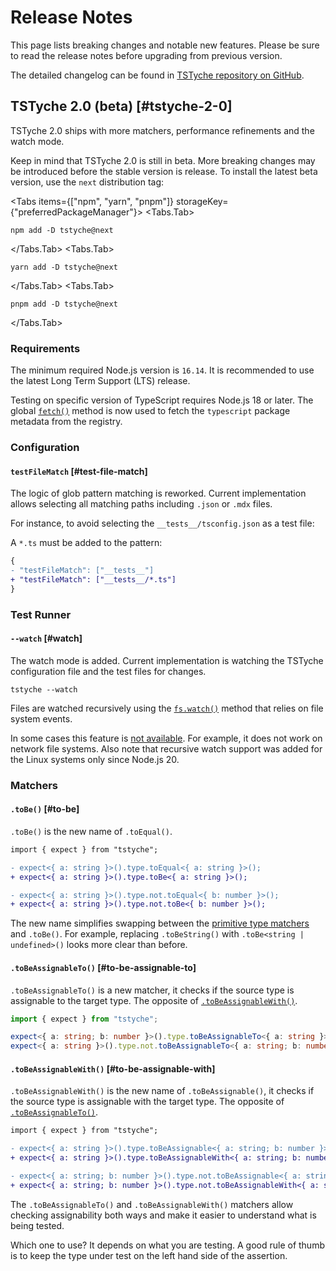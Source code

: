 
# Release Notes

This page lists breaking changes and notable new features. Please be sure to read the release notes before upgrading from previous version.

<Note>

The detailed changelog can be found in [TSTyche repository on GitHub](https://github.com/tstyche/tstyche/blob/main/RELEASES.md).

</Note>

## TSTyche 2.0 (beta)  [#tstyche-2-0]

TSTyche 2.0 ships with more matchers, performance refinements and the watch mode.

<Warning>

Keep in mind that TSTyche 2.0 is still in beta. More breaking changes may be introduced before the stable version is release. To install the latest beta version, use the `next` distribution tag:

<Tabs items={["npm", "yarn", "pnpm"]} storageKey={"preferredPackageManager"}>
<Tabs.Tab>

```shell
npm add -D tstyche@next
```

</Tabs.Tab>
<Tabs.Tab>

```shell
yarn add -D tstyche@next
```

</Tabs.Tab>
<Tabs.Tab>

```shell
pnpm add -D tstyche@next
```

</Tabs.Tab>
</Tabs>

</Warning>

### Requirements

The minimum required Node.js version is `16.14`. It is recommended to use the latest Long Term Support (LTS) release.

Testing on specific version of TypeScript requires Node.js 18 or later. The global [`fetch()`](https://developer.mozilla.org/en-US/docs/Web/API/fetch) method is now used to fetch the `typescript` package metadata from the registry.

### Configuration

#### `testFileMatch` [#test-file-match]

The logic of glob pattern matching is reworked. Current implementation allows selecting all matching paths including `.json` or `.mdx` files.

For instance, to avoid selecting the `__tests__/tsconfig.json` as a test file:

<FileTree>
  <FileTree.Folder name="__tests__" defaultOpen>
    <FileTree.File name="Emitter.ts" />
    <FileTree.File name="Semaphore.ts" />
    <FileTree.File name="tsconfig.json" />
  </FileTree.Folder>
  <FileTree.File name="package.json" />
  <FileTree.File name="tstyche.config.json" />
</FileTree>

A `*.ts` must be added to the pattern:

```diff filename="./tstyche.config.json"
{
- "testFileMatch": ["__tests__"]
+ "testFileMatch": ["__tests__/*.ts"]
}
```

### Test Runner

#### `--watch` [#watch]

The watch mode is added. Current implementation is watching the TSTyche configuration file and the test files for changes.

```shell
tstyche --watch
```

Files are watched recursively using the [`fs.watch()`](https://nodejs.org/docs/latest/api/fs.html#fswatchfilename-options-listener) method that relies on file system events.

<Note>

In some cases this feature is [not available](https://nodejs.org/docs/latest/api/fs.html#availability). For example, it does not work on network file systems. Also note that recursive watch support was added for the Linux systems only since Node.js 20.

</Note>

### Matchers

#### `.toBe()` [#to-be]

`.toBe()` is the new name of `.toEqual()`.

```diff
import { expect } from "tstyche";

- expect<{ a: string }>().type.toEqual<{ a: string }>();
+ expect<{ a: string }>().type.toBe<{ a: string }>();

- expect<{ a: string }>().type.not.toEqual<{ b: number }>();
+ expect<{ a: string }>().type.not.toBe<{ b: number }>();
```

The new name simplifies swapping between the [primitive type matchers](../reference/expect-api.mdx#primitive-type-matchers) and `.toBe()`. For example, replacing `.toBeString()` with `.toBe<string | undefined>()` looks more clear than before.

#### `.toBeAssignableTo()` [#to-be-assignable-to]

`.toBeAssignableTo()` is a new matcher, it checks if the source type is assignable to the target type. The opposite of [`.toBeAssignableWith()`](#to-be-assignable-with).

```ts
import { expect } from "tstyche";

expect<{ a: string; b: number }>().type.toBeAssignableTo<{ a: string }>();
expect<{ a: string }>().type.not.toBeAssignableTo<{ a: string; b: number }>();
```

#### `.toBeAssignableWith()` [#to-be-assignable-with]

`.toBeAssignableWith()` is the new name of `.toBeAssignable()`, it checks if the source type is assignable with the target type. The opposite of [`.toBeAssignableTo()`](#to-be-assignable-to).

```diff
import { expect } from "tstyche";

- expect<{ a: string }>().type.toBeAssignable<{ a: string; b: number }>();
+ expect<{ a: string }>().type.toBeAssignableWith<{ a: string; b: number }>();

- expect<{ a: string; b: number }>().type.not.toBeAssignable<{ a: string }>();
+ expect<{ a: string; b: number }>().type.not.toBeAssignableWith<{ a: string }>();
```

The `.toBeAssignableTo()` and `.toBeAssignableWith()` matchers allow checking assignability both ways and make it easier to understand what is being tested.

<Tip>

Which one to use? It depends on what you are testing. A good rule of thumb is to keep the type under test on the left hand side of the assertion.

</Tip>

